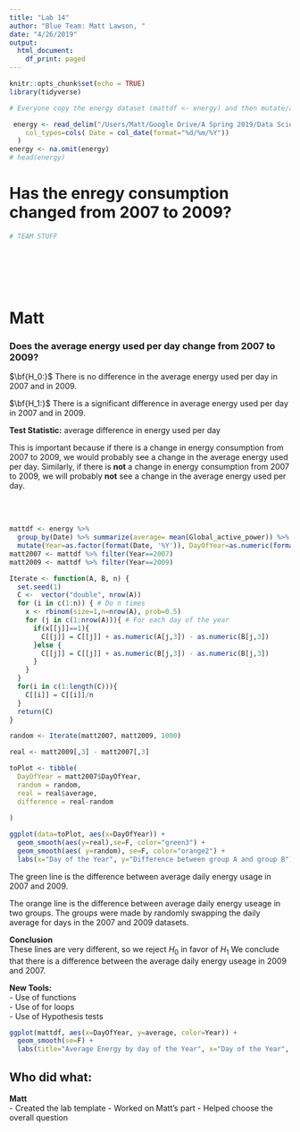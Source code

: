 ```yaml
---
title: "Lab 14"
author: "Blue Team: Matt Lawson, "
date: "4/26/2019"
output:
  html_document:
    df_print: paged
---
```


```r
knitr::opts_chunk$set(echo = TRUE)
library(tidyverse)
```



```r
# Everyone copy the energy dataset (mattdf <- energy) and then mutate/alter it instead of reading in the file again

 energy <- read_delim("/Users/Matt/Google Drive/A Spring 2019/Data Science/household_power_consumption.txt", delim=";",
    col_types=cols( Date = col_date(format="%d/%m/%Y"))
  )
energy <- na.omit(energy)
# head(energy)
```

# Has the enregy consumption changed from 2007 to 2009?

```r
# TEAM STUFF
```


<br></br>
<br></br>


# Matt

### Does the average energy used per day change from 2007 to 2009?

$\bf{H_0:}$ There is no difference in the average energy used per day in 2007 and in 2009.

$\bf{H_1:}$ There is a significant difference in average energy used per day in 2007 and in 2009.

__Test Statistic:__ average difference in energy used per day

This is important because if there is a change in energy consumption from 2007 to 2009, we would probably see a change in the average energy used per day. Similarly, if there is __not__ a change in energy consumption from 2007 to 2009, we will probably __not__ see a change in the average energy used per day.

<br></br>

```r
mattdf <- energy %>%
  group_by(Date) %>% summarize(average= mean(Global_active_power)) %>%
  mutate(Year=as.factor(format(Date, '%Y')), DayOfYear=as.numeric(format(Date,'%j'))) %>% select(DayOfYear, Year, average)
matt2007 <- mattdf %>% filter(Year==2007)
matt2009 <- mattdf %>% filter(Year==2009)
```


```r
Iterate <- function(A, B, n) {
  set.seed(1)
  C <-  vector("double", nrow(A))
  for (i in c(1:n)) { # Do n times
    x <- rbinom(size=1,n=nrow(A), prob=0.5)
    for (j in c(1:nrow(A))){ # For each day of the year
      if(x[[j]]==1){
        C[[j]] = C[[j]] + as.numeric(A[j,3]) - as.numeric(B[j,3])
      }else {
        C[[j]] = C[[j]] + as.numeric(B[j,3]) - as.numeric(B[j,3])
      }
    }
  }
  for(i in c(1:length(C))){
    C[[i]] = C[[i]]/n
  }
  return(C)
}
```



```r
random <- Iterate(matt2007, matt2009, 1000)
```

```r
real <- matt2009[,3] - matt2007[,3]

toPlot <- tibble(
  DayOfYear = matt2007$DayOfYear,
  random = random,
  real = real$average,
  difference = real-random
  
)
```

```r
ggplot(data=toPlot, aes(x=DayOfYear)) + 
  geom_smooth(aes(y=real),se=F, color="green3") + 
  geom_smooth(aes( y=random), se=F, color="orange2") +
  labs(x="Day of the Year", y="Difference between group A and group B") 
```

The green line is the difference between average daily energy usage in 2007 and 2009.

The orange line is the difference between average daily energy useage in two groups. The groups were made by randomly swapping the daily average for days in the 2007 and 2009 datasets.


__Conclusion__  
These lines are very different, so we reject $H_0$ in favor of $H_1$ We conclude that there is a difference between the average daily energy useage in 2009 and 2007.

__New Tools:__  
  - Use of functions  
  - Use of for loops  
  - Use of Hypothesis tests  

```r
ggplot(mattdf, aes(x=DayOfYear, y=average, color=Year)) + 
  geom_smooth(se=F) + 
  labs(title="Average Energy by day of the Year", x="Day of the Year", y="Average Energy Useage (KiloWatt)")
```











## Who did what:

__Matt__  
  - Created the lab template
  - Worked on Matt's part
  - Helped choose the overall question